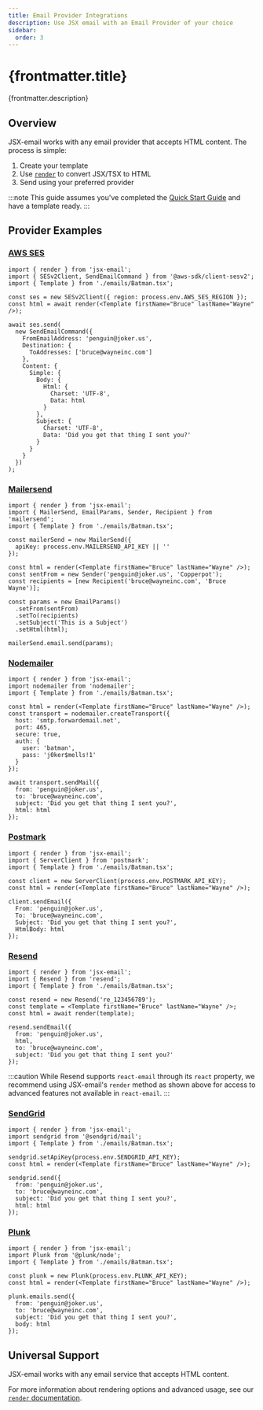 ```yaml
---
title: Email Provider Integrations
description: Use JSX email with an Email Provider of your choice
sidebar:
  order: 3
---
```


<h1>{frontmatter.title}</h1>
<p>{frontmatter.description}</p>

## Overview

JSX-email works with any email provider that accepts HTML content. The process is simple:

1. Create your template
2. Use [`render`](/core/render) to convert JSX/TSX to HTML
3. Send using your preferred provider

:::note
This guide assumes you've completed the [Quick Start Guide](/getting-started/quick-start) and have a template ready.
:::

## Provider Examples

### [AWS SES](https://aws.amazon.com/ses)

```tsx
import { render } from 'jsx-email';
import { SESv2Client, SendEmailCommand } from '@aws-sdk/client-sesv2';
import { Template } from './emails/Batman.tsx';

const ses = new SESv2Client({ region: process.env.AWS_SES_REGION });
const html = await render(<Template firstName="Bruce" lastName="Wayne" />);

await ses.send(
  new SendEmailCommand({
    FromEmailAddress: 'penguin@joker.us',
    Destination: {
      ToAddresses: ['bruce@wayneinc.com']
    },
    Content: {
      Simple: {
        Body: {
          Html: {
            Charset: 'UTF-8',
            Data: html
          }
        },
        Subject: {
          Charset: 'UTF-8',
          Data: 'Did you get that thing I sent you?'
        }
      }
    }
  })
);
```

### [Mailersend](https://www.mailersend.com)

```tsx
import { render } from 'jsx-email';
import { MailerSend, EmailParams, Sender, Recipient } from 'mailersend';
import { Template } from './emails/Batman.tsx';

const mailerSend = new MailerSend({
  apiKey: process.env.MAILERSEND_API_KEY || ''
});

const html = render(<Template firstName="Bruce" lastName="Wayne" />);
const sentFrom = new Sender('penguin@joker.us', 'Copperpot');
const recipients = [new Recipient('bruce@wayneinc.com', 'Bruce Wayne')];

const params = new EmailParams()
  .setFrom(sentFrom)
  .setTo(recipients)
  .setSubject('This is a Subject')
  .setHtml(html);

mailerSend.email.send(params);
```

### [Nodemailer](https://nodemailer.com)

```tsx
import { render } from 'jsx-email';
import nodemailer from 'nodemailer';
import { Template } from './emails/Batman.tsx';

const html = render(<Template firstName="Bruce" lastName="Wayne" />);
const transport = nodemailer.createTransport({
  host: 'smtp.forwardemail.net',
  port: 465,
  secure: true,
  auth: {
    user: 'batman',
    pass: 'j0ker$mells!1'
  }
});

await transport.sendMail({
  from: 'penguin@joker.us',
  to: 'bruce@wayneinc.com',
  subject: 'Did you get that thing I sent you?',
  html: html
});
```

### [Postmark](https://postmarkapp.com)

```tsx
import { render } from 'jsx-email';
import { ServerClient } from 'postmark';
import { Template } from './emails/Batman.tsx';

const client = new ServerClient(process.env.POSTMARK_API_KEY);
const html = render(<Template firstName="Bruce" lastName="Wayne" />);

client.sendEmail({
  From: 'penguin@joker.us',
  To: 'bruce@wayneinc.com',
  Subject: 'Did you get that thing I sent you?',
  HtmlBody: html
});
```

### [Resend](https://resend.com)

```tsx
import { render } from 'jsx-email';
import { Resend } from 'resend';
import { Template } from './emails/Batman.tsx';

const resend = new Resend('re_123456789');
const template = <Template firstName="Bruce" lastName="Wayne" />;
const html = await render(template);

resend.sendEmail({
  from: 'penguin@joker.us',
  html,
  to: 'bruce@wayneinc.com',
  subject: 'Did you get that thing I sent you?'
});
```

:::caution
While Resend supports `react-email` through its `react` property, we recommend using JSX-email's `render` method as shown above for access to advanced features not available in `react-email`.
:::

### [SendGrid](https://sendgrid.com)

```tsx
import { render } from 'jsx-email';
import sendgrid from '@sendgrid/mail';
import { Template } from './emails/Batman.tsx';

sendgrid.setApiKey(process.env.SENDGRID_API_KEY);
const html = render(<Template firstName="Bruce" lastName="Wayne" />);

sendgrid.send({
  from: 'penguin@joker.us',
  to: 'bruce@wayneinc.com',
  subject: 'Did you get that thing I sent you?',
  html: html
});
```

### [Plunk](https://www.useplunk.com/)

```tsx
import { render } from 'jsx-email';
import Plunk from '@plunk/node';
import { Template } from './emails/Batman.tsx';

const plunk = new Plunk(process.env.PLUNK_API_KEY);
const html = render(<Template firstName="Bruce" lastName="Wayne" />);

plunk.emails.send({
  from: 'penguin@joker.us',
  to: 'bruce@wayneinc.com',
  subject: 'Did you get that thing I sent you?',
  body: html
});
```

## Universal Support

JSX-email works with any email service that accepts HTML content.

For more information about rendering options and advanced usage, see our [`render` documentation](/core/render).
